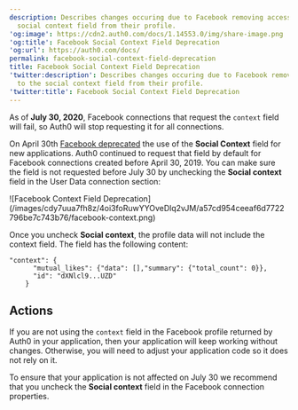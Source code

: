 ```yaml
---
description: Describes changes occuring due to Facebook removing access to the
  social context field from their profile.
'og:image': https://cdn2.auth0.com/docs/1.14553.0/img/share-image.png
'og:title': Facebook Social Context Field Deprecation
'og:url': https://auth0.com/docs/
permalink: facebook-social-context-field-deprecation
title: Facebook Social Context Field Deprecation
'twitter:description': Describes changes occuring due to Facebook removing access
  to the social context field from their profile.
'twitter:title': Facebook Social Context Field Deprecation
---
```

As of **July 30, 2020**, Facebook connections that request the `context` field will fail, so Auth0 will stop requesting it for all connections.

On April 30th [Facebook deprecated](https://developers.facebook.com/docs/graph-api/changelog/4-30-2019-endpoint-deprecations) the use of the **Social Context** field for new applications. Auth0 continued to request that field by default for Facebook connections created before April 30, 2019. You can make sure the field is not requested before July 30 by unchecking the **Social context** field in the User Data connection section:

<Frame>![Facebook Context Field Deprecation](/images/cdy7uua7fh8z/4oi3foRuwYYOveDlq2vJM/a57cd954ceeaf6d7722796be7c743b76/facebook-context.png)</Frame>

Once you uncheck **Social context**, the profile data will not include the context field. The field has the following content:

```text lines
"context": {
      "mutual_likes": {"data": [],"summary": {"total_count": 0}},
      "id": "dXNlcl9...UZD"
    }
```






## Actions

If you are not using the `context` field in the Facebook profile returned by Auth0 in your application, then your application will keep working without changes. Otherwise, you will need to adjust your application code so it does not rely on it.

To ensure that your application is not affected on July 30 we recommend that you uncheck the **Social context** field in the Facebook connection properties.